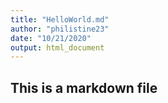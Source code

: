 ```yaml
---
title: "HelloWorld.md"
author: "philistine23"
date: "10/21/2020"
output: html_document
---
```


## This is a markdown file
